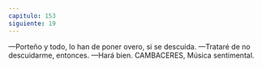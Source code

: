 ```yaml
---
capitulo: 153
siguiente: 19
---
```


—Porteño y todo, lo han de poner overo, si se descuida.
—Trataré de no descuidarme, entonces.
—Hará bien.
CAMBACERES, Música sentimental.

